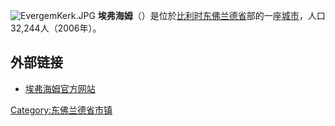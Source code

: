{{Unreferenced|time=2018-08-11T12:48:44+00:00}}
[[File:EvergemKerk.JPG|thumb]]
'''埃弗海姆'''（{{lang-nl|Evergem}}）是位於[[比利时|比利时]][[东佛兰德省|东佛兰德省]]部的一座[[城市|城市]]，人口32,244人（2006年）。

== 外部链接 ==
* [http://www.evergem.be/ 埃弗海姆官方网站] {{Wayback|url=http://www.evergem.be/ |date=20180926052037 }}

{{东佛兰德省市区}}

{{Authority control}}
{{DEFAULTSORT:Evergem}}
{{Belgium-geo-stub}}

[[Category:东佛兰德省市镇|Category:东佛兰德省市镇]]